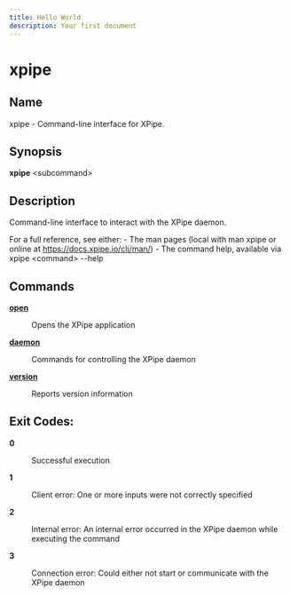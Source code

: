 ```yaml
---
title: Hello World
description: Your first document
---
```



# xpipe


<div>
    <h2 id="_name">Name</h2>
    <div class="sectionbody">
        <p>xpipe - Command-line interface for XPipe.</p>
    </div>
    <div class="sect1">
        <h2 id="_synopsis">Synopsis</h2>
        <div class="sectionbody">
            <div class="paragraph">
                <p><strong>xpipe</strong> &lt;subcommand&gt;</p>
            </div>
        </div>
    </div>
    <div class="sect1">
        <h2 id="_description">Description</h2>
        <div class="sectionbody">
            <div class="paragraph">
                <p>Command-line interface to interact with the XPipe daemon.</p>
            </div>
            <div class="paragraph">
                <p>
                    For a full reference, see either:
                    - The man pages (local with man xpipe or online at <a href="https://docs.xpipe.io/cli/man/" class="bare">https://docs.xpipe.io/cli/man/</a>)
                    - The command help, available via xpipe &lt;command&gt; --help
                </p>
            </div>
        </div>
    </div>
    <div class="sect1">
        <h2 id="_commands">Commands</h2>
        <div class="sectionbody">
            <div class="dlist">
                <dl>
                    <dt class="hdlist1"><a href="xpipe-open"><strong>open</strong></a></dt>
                    <dd>
                        <p>Opens the XPipe application</p>
                    </dd>
                    <dt class="hdlist1"><a href="xpipe-daemon"><strong>daemon</strong></a></dt>
                    <dd>
                        <p>Commands for controlling the XPipe daemon</p>
                    </dd>
                    <dt class="hdlist1"><a href="xpipe-version"><strong>version</strong></a></dt>
                    <dd>
                        <p>Reports version information</p>
                    </dd>
                </dl>
            </div>
        </div>
    </div>
    <div class="sect1">
        <h2 id="_exit_codes">Exit Codes:</h2>
        <div class="sectionbody">
            <div class="dlist">
                <dl>
                    <dt class="hdlist1"><strong>0</strong></dt>
                    <dd>
                        <p>Successful execution</p>
                    </dd>
                    <dt class="hdlist1"><strong>1</strong></dt>
                    <dd>
                        <p>Client error: One or more inputs were not correctly specified</p>
                    </dd>
                    <dt class="hdlist1"><strong>2</strong></dt>
                    <dd>
                        <p>Internal error: An internal error occurred in the XPipe daemon while executing the command</p>
                    </dd>
                    <dt class="hdlist1"><strong>3</strong></dt>
                    <dd>
                        <p>Connection error: Could either not start or communicate with the XPipe daemon</p>
                    </dd>
                </dl>
            </div>
        </div>
    </div>
</div>
